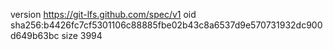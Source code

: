 version https://git-lfs.github.com/spec/v1
oid sha256:b4426fc7cf5301106c88885fbe02b43c8a6537d9e570731932dc900d649b63bc
size 3994
